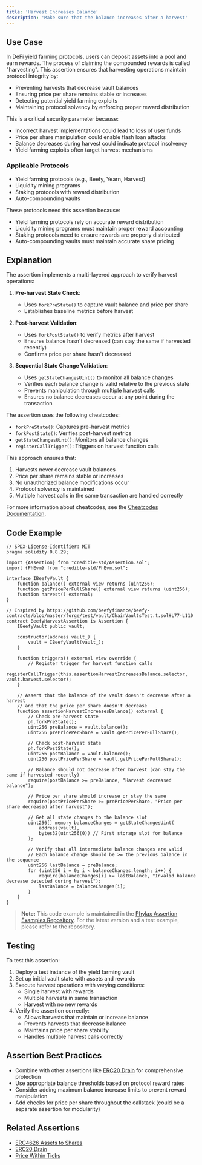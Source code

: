 ```yaml
---
title: 'Harvest Increases Balance'
description: 'Make sure that the balance increases after a harvest'
---
```


## Use Case
In DeFi yield farming protocols, users can deposit assets into a pool and earn rewards. The process of claiming the compounded rewards is called "harvesting". This assertion ensures that harvesting operations maintain protocol integrity by:

- Preventing harvests that decrease vault balances
- Ensuring price per share remains stable or increases
- Detecting potential yield farming exploits
- Maintaining protocol solvency by enforcing proper reward distribution

This is a critical security parameter because:
- Incorrect harvest implementations could lead to loss of user funds
- Price per share manipulation could enable flash loan attacks
- Balance decreases during harvest could indicate protocol insolvency
- Yield farming exploits often target harvest mechanisms

### Applicable Protocols
- Yield farming protocols (e.g., Beefy, Yearn, Harvest)
- Liquidity mining programs
- Staking protocols with reward distribution
- Auto-compounding vaults

These protocols need this assertion because:
- Yield farming protocols rely on accurate reward distribution
- Liquidity mining programs must maintain proper reward accounting
- Staking protocols need to ensure rewards are properly distributed
- Auto-compounding vaults must maintain accurate share pricing

## Explanation
The assertion implements a multi-layered approach to verify harvest operations:

1. **Pre-harvest State Check**:
   - Uses `forkPreState()` to capture vault balance and price per share
   - Establishes baseline metrics before harvest

2. **Post-harvest Validation**:
   - Uses `forkPostState()` to verify metrics after harvest
   - Ensures balance hasn't decreased (can stay the same if harvested recently)
   - Confirms price per share hasn't decreased

3. **Sequential State Change Validation**:
   - Uses `getStateChangesUint()` to monitor all balance changes
   - Verifies each balance change is valid relative to the previous state
   - Prevents manipulation through multiple harvest calls
   - Ensures no balance decreases occur at any point during the transaction

The assertion uses the following cheatcodes:
- `forkPreState()`: Captures pre-harvest metrics
- `forkPostState()`: Verifies post-harvest metrics
- `getStateChangesUint()`: Monitors all balance changes
- `registerCallTrigger()`: Triggers on harvest function calls

This approach ensures that:
1. Harvests never decrease vault balances
2. Price per share remains stable or increases
3. No unauthorized balance modifications occur
4. Protocol solvency is maintained
5. Multiple harvest calls in the same transaction are handled correctly

For more information about cheatcodes, see the [Cheatcodes Documentation](/credible/cheatcodes).

## Code Example
```solidity
// SPDX-License-Identifier: MIT
pragma solidity 0.8.29;

import {Assertion} from "credible-std/Assertion.sol";
import {PhEvm} from "credible-std/PhEvm.sol";

interface IBeefyVault {
    function balance() external view returns (uint256);
    function getPricePerFullShare() external view returns (uint256);
    function harvest() external;
}

// Inspired by https://github.com/beefyfinance/beefy-contracts/blob/master/forge/test/vault/ChainVaultsTest.t.sol#L77-L110
contract BeefyHarvestAssertion is Assertion {
    IBeefyVault public vault;

    constructor(address vault_) {
        vault = IBeefyVault(vault_);
    }

    function triggers() external view override {
        // Register trigger for harvest function calls
        registerCallTrigger(this.assertionHarvestIncreasesBalance.selector, vault.harvest.selector);
    }

    // Assert that the balance of the vault doesn't decrease after a harvest
    // and that the price per share doesn't decrease
    function assertionHarvestIncreasesBalance() external {
        // Check pre-harvest state
        ph.forkPreState();
        uint256 preBalance = vault.balance();
        uint256 prePricePerShare = vault.getPricePerFullShare();

        // Check post-harvest state
        ph.forkPostState();
        uint256 postBalance = vault.balance();
        uint256 postPricePerShare = vault.getPricePerFullShare();

        // Balance should not decrease after harvest (can stay the same if harvested recently)
        require(postBalance >= preBalance, "Harvest decreased balance");

        // Price per share should increase or stay the same
        require(postPricePerShare >= prePricePerShare, "Price per share decreased after harvest");

        // Get all state changes to the balance slot
        uint256[] memory balanceChanges = getStateChangesUint(
            address(vault),
            bytes32(uint256(0)) // First storage slot for balance
        );

        // Verify that all intermediate balance changes are valid
        // Each balance change should be >= the previous balance in the sequence
        uint256 lastBalance = preBalance;
        for (uint256 i = 0; i < balanceChanges.length; i++) {
            require(balanceChanges[i] >= lastBalance, "Invalid balance decrease detected during harvest");
            lastBalance = balanceChanges[i];
        }
    }
}
```

> **Note:** This code example is maintained in the [Phylax Assertion Examples Repository](https://github.com/phylaxsystems/assertion-examples/blob/main/assertions/assertions_book/). For the latest version and a test example, please refer to the repository.

## Testing
To test this assertion:

1. Deploy a test instance of the yield farming vault
2. Set up initial vault state with assets and rewards
3. Execute harvest operations with varying conditions:
   - Single harvest with rewards
   - Multiple harvests in same transaction
   - Harvest with no new rewards
4. Verify the assertion correctly:
   - Allows harvests that maintain or increase balance
   - Prevents harvests that decrease balance
   - Maintains price per share stability
   - Handles multiple harvest calls correctly

## Assertion Best Practices
- Combine with other assertions like [ERC20 Drain](/assertions-book/assertions/ass20-erc20-drain) for comprehensive protection
- Use appropriate balance thresholds based on protocol reward rates
- Consider adding maximum balance increase limits to prevent reward manipulation
- Add checks for price per share throughout the callstack (could be a separate assertion for modularity)

## Related Assertions
- [ERC4626 Assets to Shares](/assertions-book/assertions/ass12-erc4626-assets-to-shares)
- [ERC20 Drain](/assertions-book/assertions/ass20-erc20-drain)
- [Price Within Ticks](/assertions-book/assertions/ass15-price-within-ticks)
